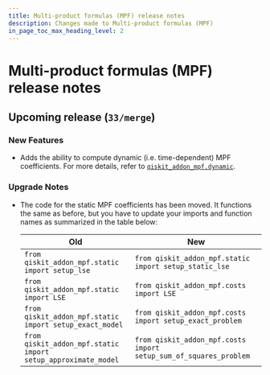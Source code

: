 ```yaml
---
title: Multi-product formulas (MPF) release notes
description: Changes made to Multi-product formulas (MPF)
in_page_toc_max_heading_level: 2
---
```


<span id="release-notes" />

<span id="id1" />

# Multi-product formulas (MPF) release notes

<span id="upcoming-release-33-merge" />

<span id="release-notes-upcoming-release-33-merge" />

## Upcoming release (`33/merge`)

<span id="release-notes-upcoming-release-33-merge-new-features" />

### New Features

*   Adds the ability to compute dynamic (i.e. time-dependent) MPF coefficients. For more details, refer to [`qiskit_addon_mpf.dynamic`](dynamic#module-qiskit_addon_mpf.dynamic "qiskit_addon_mpf.dynamic").

<span id="release-notes-upcoming-release-33-merge-upgrade-notes" />

### Upgrade Notes

*   The code for the static MPF coefficients has been moved. It functions the same as before, but you have to update your imports and function names as summarized in the table below:

    | Old                                                           | New                                                               |
    | ------------------------------------------------------------- | ----------------------------------------------------------------- |
    | `from qiskit_addon_mpf.static import setup_lse`               | `from qiskit_addon_mpf.static import setup_static_lse`            |
    | `from qiskit_addon_mpf.static import LSE`                     | `from qiskit_addon_mpf.costs import LSE`                          |
    | `from qiskit_addon_mpf.static import setup_exact_model`       | `from qiskit_addon_mpf.costs import setup_exact_problem`          |
    | `from qiskit_addon_mpf.static import setup_approximate_model` | `from qiskit_addon_mpf.costs import setup_sum_of_squares_problem` |

